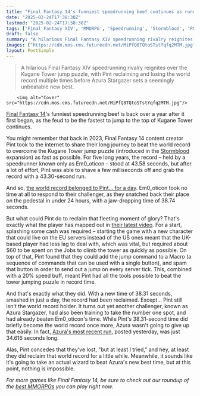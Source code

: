 ```yaml
---
title: "Final Fantasy 14's funniest speedrunning beef continues as runner who lost a world record to its original champ in just 1 day returns, beats record, is promptly dethroned again"
date: "2025-02-24T17:38:30Z"
lastmod: "2025-02-24T17:38:30Z"
tags: ['Final Fantasy XIV', 'MMORPG', 'Speedrunning', 'Stormblood', 'PC']
draft: false
summary: "A hilarious Final Fantasy XIV speedrunning rivalry reignites over the Kugane Tower jump puzzle, with Pint reclaiming and losing the world record multiple times before Azura Stargazer sets a seemingly unbeatable new best."
images: ["https://cdn.mos.cms.futurecdn.net/MiPfQ8TQtoSTstYqfq2MTM.jpg"]
layout: PostSimple
---
```

> A hilarious Final Fantasy XIV speedrunning rivalry reignites over the Kugane Tower jump puzzle, with Pint reclaiming and losing the world record multiple times before Azura Stargazer sets a seemingly unbeatable new best.


        <img alt="Cover" src="https://cdn.mos.cms.futurecdn.net/MiPfQ8TQtoSTstYqfq2MTM.jpg"/>
        
[<u>Final Fantasy 14</u>](https://www.gamesradar.com/final-fantasy-xiv/)'s funniest speedrunning beef is back over a year after it first began, as the feud to be the fastest to jump to the top of Kugane Tower continues.

You might remember that back in 2023, Final Fantasy 14 content creator Pint took to the internet to share their long journey to beat the world record to overcome the Kugane Tower jump puzzle (introduced in the [<u>Stormblood</u>](https://www.gamesradar.com/final-fantasy-14-stormblood/) expansion) as fast as possible. For five long years, the record – held by a speedrunner known only as Em0_oticon – stood at 43.58 seconds, but after a lot of effort, Pint was able to shave a few milliseconds off and grab the record with a 43.30-second run.

And so, [<u>the world record belonged to Pint… for a day</u>](https://www.gamesradar.com/final-fantasy-14-player-beats-five-year-old-speedrun-record-original-holder-retakes-the-crown-a-day-later/). Em0_oticon took no time at all to respond to their challenger, as they snatched back their place on the pedestal in under 24 hours, with a jaw-dropping time of 38.74 seconds.

But what could Pint do to reclaim that fleeting moment of glory? That's exactly what the player has mapped out in [<u>their latest video</u>](https://www.youtube.com/watch?v=2p8uDsn0G0c). For a start, splashing some cash was required – starting the game with a new character that could live on the EU servers instead of the US ones meant that the UK-based player had less lag to deal with, which was vital, but required about $60 to be spent on the Jobs to climb the tower as quickly as possible. On top of that, Pint found that they could add the jump command to a Macro (a sequence of commands that can be used with a single button), and spam that button in order to send out a jump on every server tick. This, combined with a 20% speed buff, meant Pint had all the tools possible to beat the tower jumping puzzle in record time.

And that's exactly what they did. With a new time of 38.31 seconds, smashed in just a day, the record had been reclaimed. Except… Pint still isn't the world record holder. It turns out yet another challenger, known as Azura Stargazer, had also been training to take the number one spot, and had already beaten Em0_oticon's time. While Pint's 38.31-second time did briefly become the world record once more, Azura wasn't going to give up that easily. In fact, [<u>Azura's most recent run</u>](https://www.youtube.com/watch?v=qbop7581vRA), posted yesterday, was just 34.616 seconds long.

Alas, Pint concedes that they've lost, "but at least I tried," and hey, at least they did reclaim that world record for a little while. Meanwhile, it sounds like it's going to take an actual wizard to beat Azura's new best time, but at this point, nothing is impossible.

*For more games like Final Fantasy 14, be sure to check out our roundup of the *[<u><em>best MMORPGs</em></u>](https://www.gamesradar.com/best-mmorpg/)* you can play right now.*
        